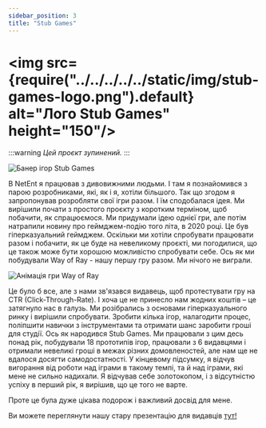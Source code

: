 ```yaml
---
sidebar_position: 3
title: "Stub Games"
---
```


# <img src={require("../../../../../static/img/stub-games-logo.png").default} alt="Лого Stub Games" height="150"/>

:::warning
*Цей проєкт зупинений.*
:::

![Банер ігор Stub Games](../../../../../static/img/stub-games-portfolio-banner.png)

В NetEnt я працював з дивовижними людьми. І там я познайомився з парою розробниками, які, як і я, хотіли більшого.
Так що згодом я запропонував розробляти свої ігри разом. І їм сподобалася ідея. Ми вирішили почати з простого проєкту
з коротким терміном, щоб побачити, як спрацюємося. Ми придумали ідею однієї гри, але потім натрапили новину про
геймджем-подію того літа, в 2020 році. Це був гіперказуальний геймджем. Оскільки ми хотіли спробувати працювати разом
і побачити, як це буде на невеликому проєкті, ми погодилися, що це також може бути хорошою можливістю спробувати себе.
Ось як ми побудували Way of Ray - нашу першу гру разом. Ми нічого не виграли.

![Анімація гри Way of Ray](../../../../../static/img/way-of-ray.gif)

Це було б все, але з нами зв'язався видавець, щоб протестувати гру на CTR (Click-Through-Rate). І хоча це не принесло нам
жодних коштів – це затягнуло нас в галузь. Ми розібрались з основами гіперказуального ринку і вирішили спробувати. Зробити кілька ігор,
налагодити процес, поліпшити навички з інструментами та отримати шанс заробити гроші для студії. Ось як народився Stub Games.
Ми працювали з цим десь понад рік, побудували 18 прототипів ігор, працювали з 6 видавцями і отримали невеликі гроші в межах різних
домовленостей, але нам ще не вдалося досягти самодостатності. У кінцевому підсумку, я відчув вигорання від роботи над іграми в такому темпі,
та й над іграми, які мене не сильно надихали. Я відчував себе золотокопом, і з відсутністю успіху в перший рік, я вирішив,
що це того не варте.

Проте це була дуже цікава подорож і важливий досвід для мене.

Ви можете переглянути нашу стару презентацію для видавців [тут!](https://docs.google.com/presentation/d/1yDz6M2arVOK_jIrqz9kHj1f6N0z-7npT/edit?usp=sharing&ouid=113946411301170455672&rtpof=true&sd=true)
